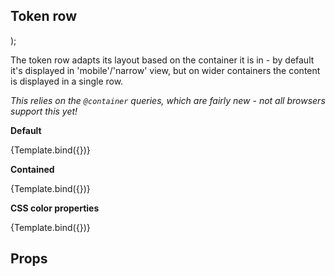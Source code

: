 

<Meta title="Private API/TokenRow" component={TokenRow} />

## Token row

  <div className={contained ? 'dte-tokens-block' : ''}>
    <TokenRow designToken={designToken} />
  </div>
);

The token row adapts its layout based on the container it is in - by default it's
displayed in 'mobile'/'narrow' view, but on wider containers the content is displayed in
a single row.

_This relies on the `@container` queries, which are fairly new - not all browsers
support this yet!_

**Default**

<Canvas>
  <Story
    name="Default"
    args={{
      designToken: ofDesignTokens.of['page-footer'].bg,
      contained: false,
    }}
  >
    {Template.bind({})}
  </Story>
</Canvas>

**Contained**

<Canvas>
  <Story
    name="Contained"
    args={{
      designToken: ofDesignTokens.of['summary-row'].spacing,
      contained: true,
    }}
  >
    {Template.bind({})}
  </Story>
</Canvas>

**CSS color properties**

<Canvas>
  <Story
    name="CSS color: inherit"
    args={{
      designToken: {
        name: 'ofColorFg',
        value: 'inherit',
        original: {
          value: 'inherit',
        },
        path: ['of', 'color', 'fg'],
        attributes: {},
      },
      contained: false,
    }}
  >
    {Template.bind({})}
  </Story>
</Canvas>

## Props

<ArgsTable of={TokenRow} />
